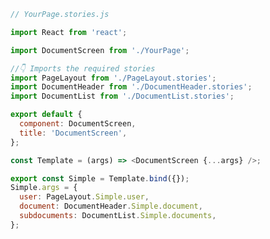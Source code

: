 ```js
// YourPage.stories.js

import React from 'react';

import DocumentScreen from './YourPage';

//👇 Imports the required stories
import PageLayout from './PageLayout.stories';
import DocumentHeader from './DocumentHeader.stories';
import DocumentList from './DocumentList.stories';

export default {
  component: DocumentScreen,
  title: 'DocumentScreen',
};

const Template = (args) => <DocumentScreen {...args} />;

export const Simple = Template.bind({});
Simple.args = {
  user: PageLayout.Simple.user,
  document: DocumentHeader.Simple.document,
  subdocuments: DocumentList.Simple.documents,
};
```